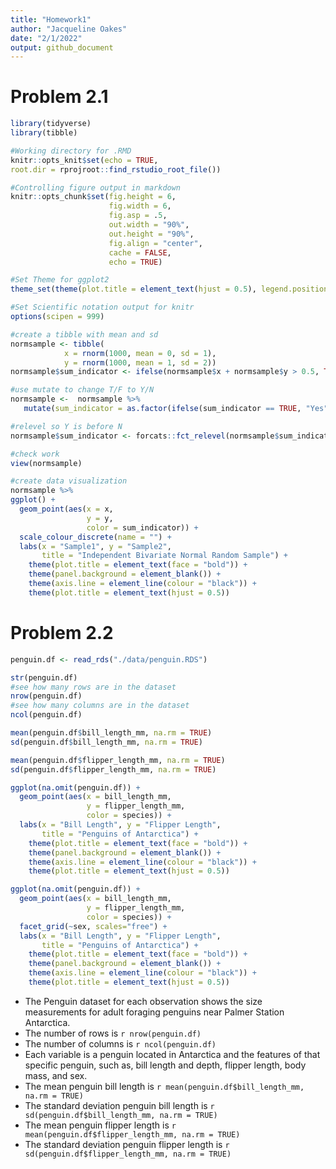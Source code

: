 ```yaml
---
title: "Homework1"
author: "Jacqueline Oakes"
date: "2/1/2022"
output: github_document
---
```


# Problem 2.1
```r
library(tidyverse)
library(tibble)

#Working directory for .RMD
knitr::opts_knit$set(echo = TRUE,
root.dir = rprojroot::find_rstudio_root_file())

#Controlling figure output in markdown
knitr::opts_chunk$set(fig.height = 6, 
                      fig.width = 6, 
                      fig.asp = .5, 
                      out.width = "90%",
                      out.height = "90%",
                      fig.align = "center",
                      cache = FALSE,
                      echo = TRUE)

#Set Theme for ggplot2
theme_set(theme(plot.title = element_text(hjust = 0.5), legend.position = "bottom")) 

#Set Scientific notation output for knitr
options(scipen = 999)
```


```r
#create a tibble with mean and sd
normsample <- tibble(
            x = rnorm(1000, mean = 0, sd = 1),
            y = rnorm(1000, mean = 1, sd = 2))
normsample$sum_indicator <- ifelse(normsample$x + normsample$y > 0.5, TRUE, FALSE)

#use mutate to change T/F to Y/N
normsample <-  normsample %>%
   mutate(sum_indicator = as.factor(ifelse(sum_indicator == TRUE, "Yes", "No")))

#relevel so Y is before N 
normsample$sum_indicator <- forcats::fct_relevel(normsample$sum_indicator, "Yes")

#check work
view(normsample)

#create data visualization
normsample %>%
ggplot() +
  geom_point(aes(x = x, 
                 y = y, 
                 color = sum_indicator)) +
  scale_colour_discrete(name = "") +
  labs(x = "Sample1", y = "Sample2",
       title = "Independent Bivariate Normal Random Sample") +
    theme(plot.title = element_text(face = "bold")) +
    theme(panel.background = element_blank()) +
    theme(axis.line = element_line(colour = "black")) +
    theme(plot.title = element_text(hjust = 0.5))
```

# Problem 2.2
```r
penguin.df <- read_rds("./data/penguin.RDS")

str(penguin.df)
#see how many rows are in the dataset
nrow(penguin.df)
#see how many columns are in the dataset
ncol(penguin.df)

mean(penguin.df$bill_length_mm, na.rm = TRUE)
sd(penguin.df$bill_length_mm, na.rm = TRUE)

mean(penguin.df$flipper_length_mm, na.rm = TRUE)
sd(penguin.df$flipper_length_mm, na.rm = TRUE)

ggplot(na.omit(penguin.df)) +
  geom_point(aes(x = bill_length_mm, 
                 y = flipper_length_mm, 
                 color = species)) +
  labs(x = "Bill Length", y = "Flipper Length",
       title = "Penguins of Antarctica") +
    theme(plot.title = element_text(face = "bold")) +
    theme(panel.background = element_blank()) +
    theme(axis.line = element_line(colour = "black")) +
    theme(plot.title = element_text(hjust = 0.5))

ggplot(na.omit(penguin.df)) +
  geom_point(aes(x = bill_length_mm, 
                 y = flipper_length_mm, 
                 color = species)) +
  facet_grid(~sex, scales="free") +
  labs(x = "Bill Length", y = "Flipper Length",
       title = "Penguins of Antarctica") +
    theme(plot.title = element_text(face = "bold")) +
    theme(panel.background = element_blank()) +
    theme(axis.line = element_line(colour = "black")) +
    theme(plot.title = element_text(hjust = 0.5))
```

* The Penguin dataset for each observation shows the size measurements for adult foraging penguins near Palmer Station Antarctica.
* The number of rows is `r nrow(penguin.df)`
* The number of columns is `r ncol(penguin.df)`
* Each variable is a penguin located in Antarctica and the features of that specific penguin, such as, bill length and depth, flipper length, body mass, and sex.
* The mean penguin bill length is `r mean(penguin.df$bill_length_mm, na.rm = TRUE)`
* The standard deviation penguin bill length is `r sd(penguin.df$bill_length_mm, na.rm = TRUE)`
* The mean penguin flipper length is `r mean(penguin.df$flipper_length_mm, na.rm = TRUE)`
* The standard deviation penguin flipper length is `r sd(penguin.df$flipper_length_mm, na.rm = TRUE)`